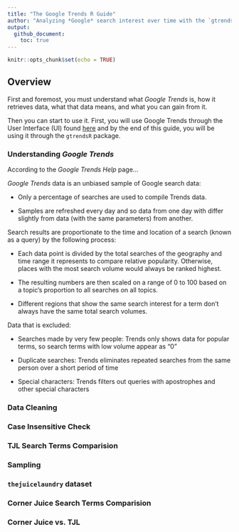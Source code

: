 ```yaml
---
title: "The Google Trends R Guide"
author: "Analyzing *Google* search interest over time with the `gtrendsR` package"
output:
  github_document:
    toc: true
---
```


```r
knitr::opts_chunk$set(echo = TRUE)
```
## Overview

First and foremost, you must understand what *Google Trends* is, how it retrieves data, what that data means, and what you can gain from it. 

Then you can start to use it. First, you will use Google Trends through the User Interface (UI) found [here](https://trends.google.com/trends/?geo=US) and by the end of this guide, you will be using it through the `gtrendsR` package. 

### Understanding *Google Trends*

According to the *Google Trends Help* page...

*Google Trends* data is an unbiased sample of Google search data:

- Only a percentage of searches are used to compile Trends data. 

 - Samples are refreshed every day and so data from one day with differ slightly from data (with the same parameters) from another.

Search results are proportionate to the time and location of a search (known as a query) by the following process:

- Each data point is divided by the total searches of the geography and time range it represents to compare relative popularity. Otherwise, places with the most search volume would always be ranked highest.

- The resulting numbers are then scaled on a range of 0 to 100 based on a topic’s proportion to all searches on all topics.

- Different regions that show the same search interest for a term don't always have the same total search volumes.

Data that is excluded:

- Searches made by very few people: Trends only shows data for popular terms, so search terms with low volume appear as "0"

- Duplicate searches: Trends eliminates repeated searches from the same person over a short period of time

- Special characters: Trends filters out queries with apostrophes and other special characters

### Data Cleaning {.tabset}

### Case Insensitive Check {.tabset}

### TJL Search Terms Comparision {.tabset}

### Sampling {.tabset}

### `thejuicelaundry` dataset {.tabset}

### Corner Juice Search Terms Comparision {.tabset}

### Corner Juice vs. TJL {.tabset}


